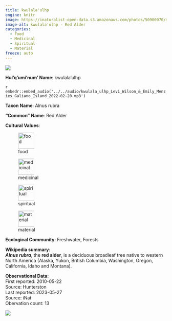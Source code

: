```yaml
---
title: kwulala'ulhp
engine: knitr
image: https://inaturalist-open-data.s3.amazonaws.com/photos/50900970/medium.jpg
image-alt: kwulala'ulhp - Red Alder
categories:
  - Food
  - Medicinal
  - Spiritual
  - Material
freeze: auto
---
```

![](https://inaturalist-open-data.s3.amazonaws.com/photos/50900970/medium.jpg){fig-alt="kwulala'ulhp - Red Alder"}

**Hul'q'umi'num' Name**: kwulala'ulhp

`r embedr::embed_audio('../../audio/kwulala_ulhp_Levi_Wilson_&_Emily_Menzies_Galiano_Island_2022-02-20.mp3')`

**Taxon Name**: Alnus rubra

**"Common" Name**: Red Alder

**Cultural Values**:  

::: {layout-nrow=1 style="width:60%"}
![food](/files/food.svg){width=50px}

![medicinal](/files/medicinal.svg){width=50px}

![spiritual](/files/spiritual.svg){width=50px}

![material](/files/material.svg){width=50px}
:::

**Ecological Community**: Freshwater, Forests

**Wikipedia summary**:  
<i><b>Alnus rubra</b></i>, the <b>red alder</b>,
is a deciduous broadleaf tree native to western North America (Alaska, Yukon, British Columbia, Washington, Oregon, California, Idaho and Montana).</p>




**Observational Data**:   
First reported: 2010-05-22  
Source: Hunterston  
Last reported: 2023-05-27  
Source: iNat  
Obervation count: 13

![](community_dist.png)

